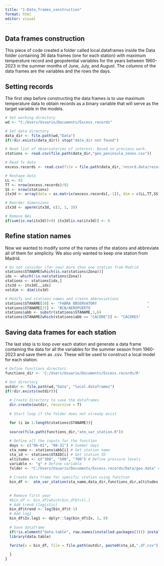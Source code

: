 ---
title: "1-Data_frames_construction"
format: html
editor: visual
---

## Data frames construction

This piece of code created a folder called local.dataframes inside the Data folder containing 36 data frames (one for each station) with maximum temperature record and geopotential variables for the years between 1960-2023 in the summer months of June, July, and August. The columns of the data frames are the variables and the rows the days.

## Setting records

The first step before constructing the data frames is to use maximum temperature data to obtain records as a binary variable that will serve as the target variable in the models.

```{r message = FALSE, warning = FALSE}

# Set working directory
wd <- "C:/Users/Usuario/Documents/Excess.records"

# Set data directory
data_dir <- file.path(wd,"Data")
if(!dir.exists(data_dir)) stop("data_dir not found")

# Read list of observatories of interest. Based on previous work.
stations <- read.csv(file.path(data_dir,"geo_peninsula_zones.csv"))

# Read Tx data
excess.records <- read.csv(file = file.path(data_dir,'record.data/record.matrix.csv'))

# Reshape data
LL <- 92
TT <- nrow(excess.records)/92
SS <- nrow(stations)
itx3d <- array(data = as.matrix(excess.records[,-1]), dim = c(LL,TT,SS))

# Reorder dimensions
itx3d <- aperm(itx3d, c(2, 1, 3))

# Remove NAs
if(sum(is.na(itx3d))>0) itx3d[is.na(itx3d)] <- 0
```

## Refine station names

Now we wanted to modify some of the names of the stations and abbreviate all of them for simplicity. We also only wanted to keep one station from Madrid.

```{r message = FALSE, warning = FALSE}

# Do not consider (for now) more than one station from Madrid
stations$STANAME[which(is.na(stations$Zona))]
idx <- which(!is.na(stations$Zona))
stations <- stations[idx,]
itx3d <- itx3d[,,idx]
voldim <- dim(itx3d)

# Modify and stations names and create abbreviations
stations$STANAME[10] <- "FABRA OBSERVATORY                       "
stations$STANAME[25] <- "BCN/AEROPUERTO                          "
stations$abb <- substr(stations$STANAME,1,6)
stations$STANAME[which(stations$abb == "CACERE")] <- "CACERES"

```

## Saving data frames for each station

The last step is to loop over each station and generate a data frame containing the data for all the variables for the summer season from 1960-2023 and save them as .csv. These will be used to construct a local model for each station.

```{r message = FALSE, warning = FALSE}

# Define functions directori
functions_dir <- 'C:/Users/Usuario/Documents/Excess.records/R'

# Out directory
outdir <- file.path(wd,"Data", "local.dataframes")
if(!dir.exists(outdir)){
  
  # Create directory to save the dataframes
  dir.create(outdir, recursive = T)
  
  # Start loop if the folder does not already exist

  for (i in 1:length(stations$STANAME)){
  
  source(file.path(functions_dir,"atm_var_station.R"))
  
  # Define all the inputs for the function
  days <- c("06-01", "08-31") # Summer days
  sta_name <- stations$abb[i] # Get station name
  sta_id <- stations$STAID[i] # Get station ID
  altitudes <- c("300", "500", "700") # Define pressure levels
  variable <- "g" # Define variable
  folder <- "C:/Users/Usuario/Documents/Excess.records/Data/geo.data" # Define folder containing the raw data
  
  # Create data frame for specific station using function
  bin_df <-  atm_var_station(sta_name,data_dir,functions_dir,altitudes,variable,folder,itx3d,stations,days)
  
  
  # Remove first year
  #bin_df <- bin_df[which(bin_df$t>1),]
  # Add trend (logistic)
  bin_df$trend <- log(bin_df$t-1)
  # Add lag1
  bin_df$Ix.lag1 <- dplyr::lag(bin_df$Ix, 1, 0)
  
  # Save dataframe
  if(!is.element("data.table", row.names(installed.packages()))) install.packages("data.table")
  library(data.table)

  fwrite(x = bin_df, file = file.path(outdir, paste0(sta_id,".df.csv")))
  
  }
}

```
